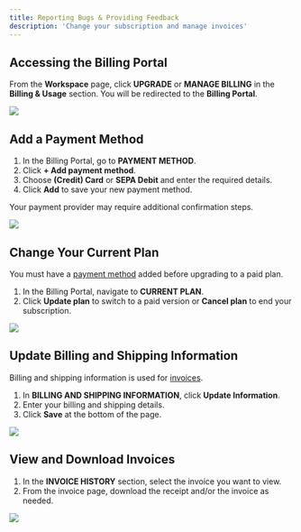 ```yaml
---
title: Reporting Bugs & Providing Feedback
description: 'Change your subscription and manage invoices'
---
```


## Accessing the Billing Portal

From the **Workspace** page, click **UPGRADE** or **MANAGE BILLING** in the **Billing & Usage** section. You will be redirected to the **Billing Portal**.

![](./images/billing-usage-start.png)

## Add a Payment Method

1. In the Billing Portal, go to **PAYMENT METHOD**.
2. Click **+ Add payment method**.
3. Choose **(Credit) Card** or **SEPA Debit** and enter the required details.
4. Click **Add** to save your new payment method.

Your payment provider may require additional confirmation steps.

![](./images/billing-add-payment-method.png)

## Change Your Current Plan

You must have a [payment method](#add-a-payment-method) added before upgrading to a paid plan.


1. In the Billing Portal, navigate to **CURRENT PLAN**.
2. Click **Update plan** to switch to a paid version or **Cancel plan** to end your subscription.

![](./images/billing-change-plan.png)

## Update Billing and Shipping Information

Billing and shipping information is used for [invoices](#view-and-download-invoices).

1. In **BILLING AND SHIPPING INFORMATION**, click **Update Information**.
2. Enter your billing and shipping details.
3. Click **Save** at the bottom of the page.

![](./images/billing-update-information.png)

## View and Download Invoices

1. In the **INVOICE HISTORY** section, select the invoice you want to view.
2. From the invoice page, download the receipt and/or the invoice as needed.

![](./images/billing-download-invoice.png)